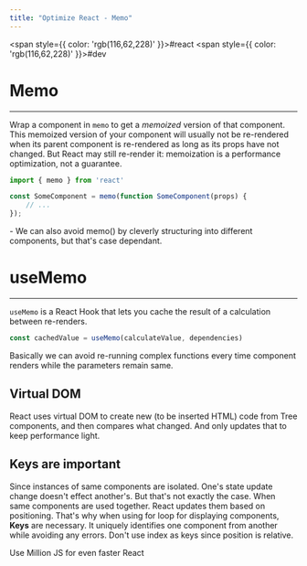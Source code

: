 ```yaml
---
title: "Optimize React - Memo"
---
```



<span style={{ color: 'rgb(116,62,228)' }}>#react</span> <span style={{ color: 'rgb(116,62,228)' }}>#dev</span> 

# Memo
---
Wrap a component in `memo` to get a _memoized_ version of that component. This memoized version of your component will usually not be re-rendered when its parent component is re-rendered as long as its props have not changed. But React may still re-render it: memoization is a performance optimization, not a guarantee.

```jsx
import { memo } from 'react'

const SomeComponent = memo(function SomeComponent(props) {
	// ...
});
```

<ImageZoom src="https://raw.githubusercontent.com/himanshu864/DevObs/refs/heads/main/Assets/Pasted%20image%2020240810135307.png" alt="Pasted image 20240810135307.png" />
- We can also avoid memo() by cleverly structuring into different components, but that's case dependant. 

# useMemo
---
`useMemo` is a React Hook that lets you cache the result of a calculation between re-renders.

```jsx
const cachedValue = useMemo(calculateValue, dependencies)
```

Basically we can avoid re-running complex functions every time component renders while the parameters remain same.

## Virtual DOM
React uses virtual DOM to create new (to be inserted HTML) code from Tree components, and then compares what changed. And only updates that to keep performance light.

## Keys are important
Since instances of same components are isolated. One's state update change doesn't effect another's. But that's not exactly the case. When same components are used together. React updates them based on positioning. That's why when using for loop for displaying components, **Keys** are necessary. It uniquely identifies one component from another while avoiding any errors. Don't use index as keys since position is relative.

Use Million JS for even faster React
